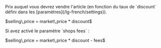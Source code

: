   <Accordion icon="input-numeric" title="Selling price (SLP)">
    <ResponseField name="selling price" type="decimal">
      Prix auquel vous devrez vendre l'article (en fonction du taux de `discount` défini dans les [paramètres](/lg-french/settings)). 
      <p>$selling\,price = market\,price * discount$</p>
      Si avez activé le paramètre `shops fees` :
      <p>$selling\,price = market\,price * discount - fees$</p>
    </ResponseField>
  </Accordion>